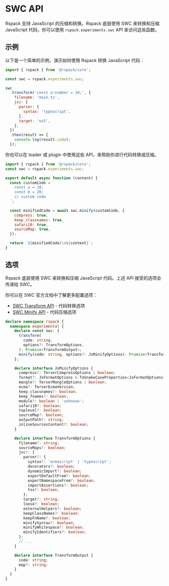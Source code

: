 # SWC API

Rspack 支持 JavaScript 的压缩和转换。Rspack 底层使用 SWC 来转换和压缩 JavaScript 代码，你可以使用 `rspack.experiments.swc` API 来访问这些函数。

## 示例

以下是一个简单的示例，演示如何使用 Rspack 转换 JavaScript 代码：

```js
import { rspack } from '@rspack/core';

const swc = rspack.experiments.swc;

swc
  .transform('const a:number = 10;', {
    filename: 'main.ts',
    jsc: {
      parser: {
        syntax: 'typescript',
      },
      target: 'es5',
    },
  })
  .then(result => {
    console.log(result.code);
  });
```

你也可以在 loader 或 plugin 中使用这些 API，来帮助你进行代码转换或压缩。

```js
import { rspack } from '@rspack/core';
const swc = rspack.experiments.swc;

export default async function (content) {
  const customCode = `
    const a = 10;
    const b = 20;
    // custom code
  `;

  const minifiedCode = await swc.minify(customCode, {
    compress: true,
    keep_classnames: true,
    safari10: true,
    sourceMap: true,
  });

  return `${minifiedCode}\n${content}`;
}
```

## 选项

Rspack 底层使用 SWC 来转换和压缩 JavaScript 代码。上述 API 接受的选项会传递给 SWC。

你可以在 SWC 官方文档中了解更多配置选项：

- [SWC Transform API](https://swc.rs/docs/usage/core#transform) - 代码转换选项
- [SWC Minify API](https://swc.rs/docs/usage/core#minify) - 代码压缩选项

```ts
declare namespace rspack {
  namespace experimental {
    declare const swc: {
      transform(
        code: string,
        options?: TransformOptions,
      ): Promise<TransformOutput>;
      minify(code: string, options?: JsMinifyOptions): Promise<TransformOutput>;
    };

    declare interface JsMinifyOptions {
      compress?: TerserCompressOptions | boolean;
      format?: JsFormatOptions & ToSnakeCaseProperties<JsFormatOptions>;
      mangle?: TerserMangleOptions | boolean;
      ecma?: TerserEcmaVersion;
      keep_classnames?: boolean;
      keep_fnames?: boolean;
      module?: boolean | 'unknown';
      safari10?: boolean;
      toplevel?: boolean;
      sourceMap?: boolean;
      outputPath?: string;
      inlineSourcesContent?: boolean;
    }

    declare interface TransformOptions {
      filename?: string;
      sourceMaps?: boolean;
      jsc?: {
        parser?: {
          syntax?: 'ecmascript' | 'typescript';
          decorators?: boolean;
          dynamicImport?: boolean;
          exportDefaultFrom?: boolean;
          exportNamespaceFrom?: boolean;
          importAssertions?: boolean;
          tsx?: boolean;
        };
        target?: string;
        loose?: boolean;
        externalHelpers?: boolean;
        keepClassNames?: boolean;
        keepFnName?: boolean;
        minifySyntax?: boolean;
        minifyWhitespace?: boolean;
        minifyIdentifiers?: boolean;
      };
      // ...
    }

    declare interface TransformOutput {
      code: string;
      map?: string;
    }
  }
}
```
